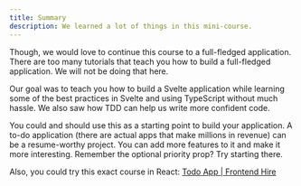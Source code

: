 ```yaml
---
title: Summary
description: We learned a lot of things in this mini-course.
---
```


Though, we would love to continue this course to a full-fledged application. There are too many tutorials that teach you how to build a full-fledged application. We will not be doing that here.

Our goal was to teach you how to build a Svelte application while learning some of the best practices in Svelte and using TypeScript without much hassle. We also saw how TDD can help us write more confident code.

You could and should use this as a starting point to build your application. A to-do application (there are actual apps that make millions in revenue) can be a resume-worthy project. You can add more features to it and make it more interesting. Remember the optional priority prop? Try starting there.

Also, you could try this exact course in React: [Todo App | Frontend Hire](/learn/frontend/courses/todo-app-react/overview)
